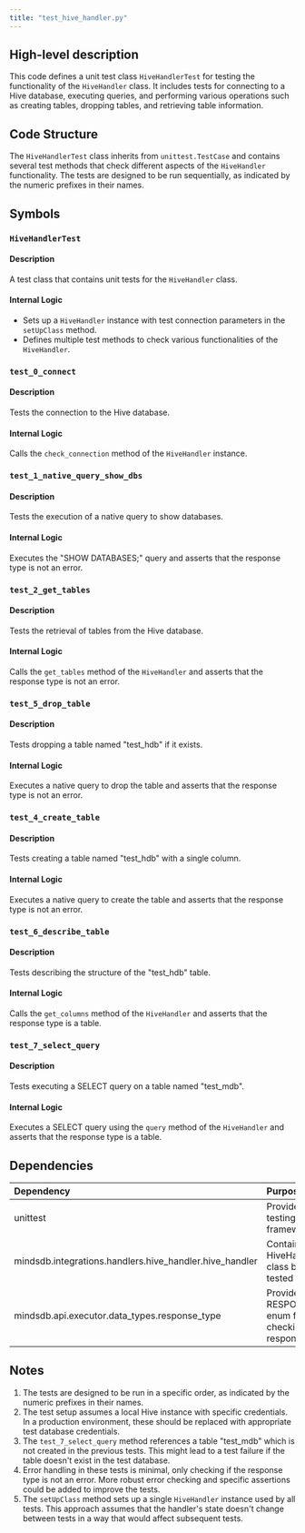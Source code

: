 ```yaml
---
title: "test_hive_handler.py"
---
```


## High-level description
This code defines a unit test class `HiveHandlerTest` for testing the functionality of the `HiveHandler` class. It includes tests for connecting to a Hive database, executing queries, and performing various operations such as creating tables, dropping tables, and retrieving table information.

## Code Structure
The `HiveHandlerTest` class inherits from `unittest.TestCase` and contains several test methods that check different aspects of the `HiveHandler` functionality. The tests are designed to be run sequentially, as indicated by the numeric prefixes in their names.

## Symbols

### `HiveHandlerTest`
#### Description
A test class that contains unit tests for the `HiveHandler` class.

#### Internal Logic
- Sets up a `HiveHandler` instance with test connection parameters in the `setUpClass` method.
- Defines multiple test methods to check various functionalities of the `HiveHandler`.

### `test_0_connect`
#### Description
Tests the connection to the Hive database.

#### Internal Logic
Calls the `check_connection` method of the `HiveHandler` instance.

### `test_1_native_query_show_dbs`
#### Description
Tests the execution of a native query to show databases.

#### Internal Logic
Executes the "SHOW DATABASES;" query and asserts that the response type is not an error.

### `test_2_get_tables`
#### Description
Tests the retrieval of tables from the Hive database.

#### Internal Logic
Calls the `get_tables` method of the `HiveHandler` and asserts that the response type is not an error.

### `test_5_drop_table`
#### Description
Tests dropping a table named "test_hdb" if it exists.

#### Internal Logic
Executes a native query to drop the table and asserts that the response type is not an error.

### `test_4_create_table`
#### Description
Tests creating a table named "test_hdb" with a single column.

#### Internal Logic
Executes a native query to create the table and asserts that the response type is not an error.

### `test_6_describe_table`
#### Description
Tests describing the structure of the "test_hdb" table.

#### Internal Logic
Calls the `get_columns` method of the `HiveHandler` and asserts that the response type is a table.

### `test_7_select_query`
#### Description
Tests executing a SELECT query on a table named "test_mdb".

#### Internal Logic
Executes a SELECT query using the `query` method of the `HiveHandler` and asserts that the response type is a table.

## Dependencies
| Dependency | Purpose |
|:-----------|:--------|
| unittest | Provides the testing framework |
| mindsdb.integrations.handlers.hive_handler.hive_handler | Contains the HiveHandler class being tested |
| mindsdb.api.executor.data_types.response_type | Provides the RESPONSE_TYPE enum for checking response types |

## Notes
1. The tests are designed to be run in a specific order, as indicated by the numeric prefixes in their names.
2. The test setup assumes a local Hive instance with specific credentials. In a production environment, these should be replaced with appropriate test database credentials.
3. The `test_7_select_query` method references a table "test_mdb" which is not created in the previous tests. This might lead to a test failure if the table doesn't exist in the test database.
4. Error handling in these tests is minimal, only checking if the response type is not an error. More robust error checking and specific assertions could be added to improve the tests.
5. The `setUpClass` method sets up a single `HiveHandler` instance used by all tests. This approach assumes that the handler's state doesn't change between tests in a way that would affect subsequent tests.